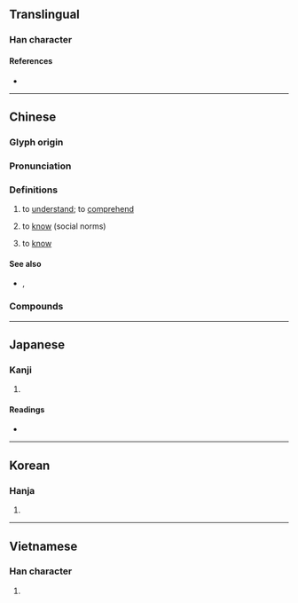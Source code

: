 {{character info/new}}
==Translingual==

===Han character===
{{Han char|rn=61|rad=心|as=13|sn=16|four=94014|canj=PTHG|ids=⿰忄董}}

====References====
* {{Han ref|kx=0405.120|dkj=11320|dj=0745.220|hdz=42353.060|uh=61C2|ud=25026|bh=C0B4|bd=49332}}

----

==Chinese==
{{zh-forms|alt=㤏-second round simplified}}

===Glyph origin===
{{Han etym}}

===Pronunciation===
{{zh-pron
|m=dǒng
|dg=дун2
|c=dung2
|g=dung3
|h=pfs=túng
|j=dung2
|mb=dǒng
|md=dūng
|mn=tóng/zz,tw:táng
|mn_note=Zhangzhou, Taiwan: tóng - literary; táng - vernacular (limited, e.g. {{zh-l|*懂嚇}})
|mn-t=dong2
|w=2ton
|x=dong3
|mc=y
|oc=y
|ma=y
|cat=v
}}

===Definitions===
{{zh-hanzi}}

# to [[understand]]; to [[comprehend]]
#: {{zh-x|我 懂 了。|I see}}
#: {{zh-x|他 的 話 我 聽懂 了。|I understand what he said.}}
# to [[know]] (social norms)
#: {{zh-x|懂 禮貌|to have good manners}}
# {{lb|zh|Singapore}} to [[know]]
#: {{zh-x|你 這 暑假 準備 幹什麼？ 我 不 '''懂'''。|What are you doing this summer? I don't know.}}

====See also====
* {{q|Cantonese}} {{zh-l|識|tr=-}}, {{zh-l|明|tr=-}}

===Compounds===
{{zh-der|聽懂|看懂|不懂|不懂事|似懂非懂|痴呆懵懂|懵懂|懂行|懵裡懵懂|搞不懂|瞢懂|懵懵懂懂|懂眼|懵懂痴呆|懞懂|懂得|淺顯易懂|略懂|懂事|搞懂}}

{{zh-cat|Beginning}}

----

==Japanese==

===Kanji===
{{ja-kanji|grade=|rs=心13}}

# {{rfdef|ja|sort=心13}}

====Readings====
* {{ja-readings
|goon=つう
|kanon=とう
|kun=みだ-れる
}}

----

==Korean==

===Hanja===
{{ko-hanja|심란하다|심란할|동}}

# {{rfdef|ko|sort=心13}}

----

==Vietnamese==

===Han character===
{{vi-hantu|[[đổng]], [[đỏng]]|rs=心13}}

# {{rfdef|vi}}